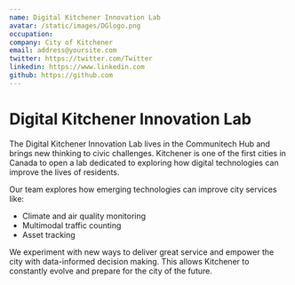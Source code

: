 ```yaml
---
name: Digital Kitchener Innovation Lab
avatar: /static/images/DGlogo.png
occupation:
company: City of Kitchener
email: address@yoursite.com
twitter: https://twitter.com/Twitter
linkedin: https://www.linkedin.com
github: https://github.com
---
```


# Digital Kitchener Innovation Lab

The Digital Kitchener Innovation Lab lives in the Communitech Hub and brings new thinking to civic challenges. Kitchener is one of the first cities in Canada to open a lab dedicated to exploring how digital technologies can improve the lives of residents.

Our team explores how emerging technologies can improve city services like:

- Climate and air quality monitoring
- Multimodal traffic counting
- Asset tracking

We experiment with new ways to deliver great service and empower the city with data-informed decision making. This allows Kitchener to constantly evolve and prepare for the city of the future.

